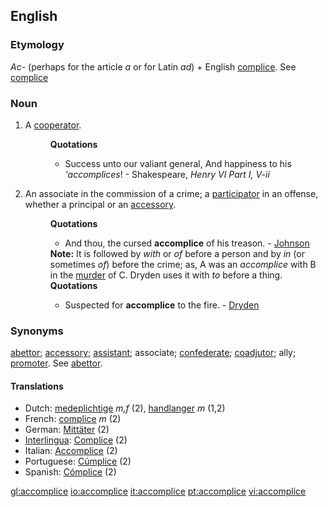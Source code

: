 ==English==

===Etymology===
''Ac-'' (perhaps for the article ''a'' or for Latin ''ad'') + English [[complice]]. See [[complice]]

===Noun===
{{en-noun}}

# {{rare}} A [[cooperator]].
#:'''Quotations'''
#:*Success unto our valiant general, And happiness to his '''accomplices''! - Shakespeare, ''Henry VI Part I, V-ii''
# {{law}} An associate in the commission of a crime; a [[participator]] in an offense, whether a principal or an [[accessory]].
#:'''Quotations'''
#:*And thou, the cursed '''accomplice''' of his treason. - [[Johnson]]
#:'''Note:''' It is followed by ''with'' or ''of'' before a person and by ''in'' (or sometimes ''of'') before the crime; as, A was an ''accomplice'' with B in the [[murder]] of C. Dryden uses it with ''to'' before a thing.
#:'''Quotations'''
#:*Suspected for '''accomplice''' to the fire. - [[Dryden]]

===Synonyms===
[[abettor]]; [[accessory]]; [[assistant]]; associate; [[confederate]]; [[coadjutor]]; ally; [[promoter]]. See [[abettor]].

====Translations====
*Dutch: [[medeplichtige]] ''m,f'' (2), [[handlanger]] ''m'' (1,2)
*French: [[complice]] ''m'' (2)
*German: [[Mittäter]] (2)
*[[Interlingua]]: [[Complice]] (2)
*Italian: [[Accomplice]] (2)
*Portuguese: [[Cúmplice]] (2)
*Spanish: [[Cómplice]] (2)

[[gl:accomplice]]
[[io:accomplice]]
[[it:accomplice]]
[[pt:accomplice]]
[[vi:accomplice]]